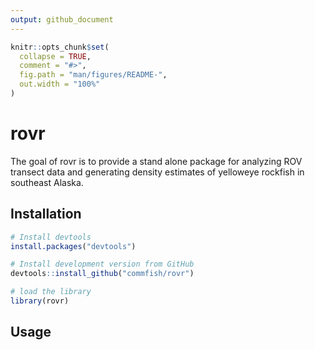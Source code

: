 ```yaml
---
output: github_document
---
```


<!-- README.md is generated from README.Rmd. Please edit that file -->

```r
knitr::opts_chunk$set(
  collapse = TRUE,
  comment = "#>",
  fig.path = "man/figures/README-",
  out.width = "100%"
)
```

# rovr

<!-- badges: start -->
<!-- badges: end -->

The goal of rovr is to provide a stand alone package for analyzing ROV transect data and generating density estimates of yelloweye rockfish in southeast Alaska. 

## Installation

```r
# Install devtools 
install.packages("devtools")

# Install development version from GitHub
devtools::install_github("commfish/rovr")

# load the library
library(rovr)
```

## Usage 


